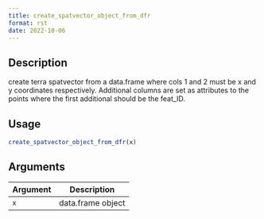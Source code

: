 ```yaml
--- 
title: create_spatvector_object_from_dfr 
format: rst 
date: 2022-10-06 
--- 
```


## Description

create terra spatvector from a data.frame where cols 1 and 2 must
 be x and y coordinates respectively. Additional columns are set as attributes
 to the points where the first additional should be the feat_ID.


## Usage

```r
create_spatvector_object_from_dfr(x)
```


## Arguments

Argument      |Description
------------- |----------------
`x`     |     data.frame object


